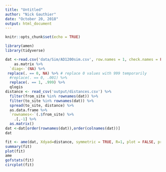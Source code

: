 ```yaml
---
title: "Untitled"
author: "Nick Gauthier"
date: "October 20, 2018"
output: html_document
---
```


```r
knitr::opts_chunk$set(echo = TRUE)
```

```r
library(amen)
library(tidyverse)
```
```r
dat <-read.csv('data/Sim/AD1200sim.csv', row.names = 1, check.names = FALSE) %>% 
    as.matrix %>%
  `diag<-`(NA) %>%
 replace(. == 0, NA) %>% # replace 0 values with 999 temporarily
  #replace(. == 0, .001) %>%
  replace(. == 1, .999) %>%
  qlogis
distance <- read_csv('output/distances.csv') %>%
  filter(from_site %in% rownames(dat)) %>%
  filter(to_site %in% rownames(dat)) %>%
  spread(to_site, distance) %>%
  as.data.frame %>%
  `rownames<-`(.$from_site) %>%
    .[,-1] %>%
  as.matrix() 
dat <-dat[order(rownames(dat)),order(colnames(dat))] 
dat

fit <- ame(dat, Xdyad=distance, symmetric = TRUE, R=1, plot = FALSE, print = TRUE)
summary(fit)
plot(fit)
ame
gofstats(fit)
circplot(fit)
```

